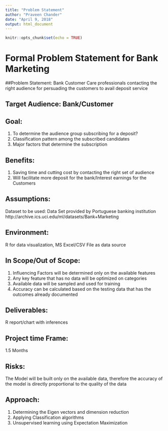 ---
title: "Problem Statement"
author: "Praveen Chander"
date: "April 9, 2018"
output: html_document
--- 

```{r setup, include=FALSE}
knitr::opts_chunk$set(echo = TRUE)
```

# Formal Problem Statement for Bank Marketing

##Problem Statement: 
Bank Customer Care professionals contacting the right audience for persuading the customers to avail deposit service

## Target Audience: Bank/Customer

## Goal:
1. To determine the audience group subscribing for a deposit?
2. Classification pattern among the subscribed candidates
3. Major factors that determine the subscription 

## Benefits:
1. Saving time and cutting cost by contacting the right set of audience
2. Will facilitate more deposit for the bank/Interest earnings for the Customers

## Assumptions:
Dataset to be used: Data Set provided by Portuguese banking institution
http://archive.ics.uci.edu/ml/datasets/Bank+Marketing

## Environment: 
R for data visualization, MS Excel/CSV File as data source

## In Scope/Out of Scope:
1. Influencing Factors will be determined only on the available features
2. Any key feature that has no data will be optimized on categories
3. Available data will be sampled and used for training
4. Accuracy can be calculated based on the testing data that has the outcomes already documented

## Deliverables: 
R report/chart with inferences

## Project time Frame: 
1.5 Months

## Risks: 
The Model will be built only on the available data, therefore the accuracy of the model is directly proportional to the quality of the data

## Approach:
1. Determining the Eigen vectors and dimension reduction
2. Applying Classification algorithms
3. Unsupervised learning using Expectation Maximization

